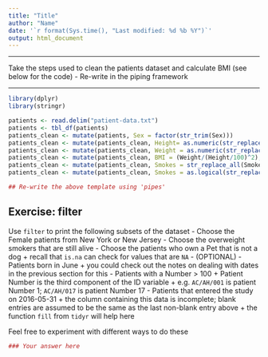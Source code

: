```yaml
---
title: "Title"
author: "Name"
date: '`r format(Sys.time(), "Last modified: %d %b %Y")`'
output: html_document
---
```


******

Take the steps used to clean the patients dataset and calculate BMI (see below for the code)
- Re-write in the piping framework


******

```r
library(dplyr)
library(stringr)

patients <- read.delim("patient-data.txt")
patients <- tbl_df(patients)
patients_clean <- mutate(patients, Sex = factor(str_trim(Sex)))
patients_clean <- mutate(patients_clean, Height= as.numeric(str_replace_all(patients_clean$Height, pattern = "cm", "")))
patients_clean <- mutate(patients_clean, Weight = as.numeric(str_replace_all(patients_clean$Weight, "kg", "")))
patients_clean <- mutate(patients_clean, BMI = (Weight/(Height/100)^2), Overweight = BMI > 25)
patients_clean <- mutate(patients_clean, Smokes = str_replace_all(Smokes, "Yes", "TRUE"))
patients_clean <- mutate(patients_clean, Smokes = as.logical(str_replace_all(Smokes, "No", "FALSE")))
```


```r
## Re-write the above template using 'pipes'


```


## Exercise: filter

Use `filter` to print the following subsets of the dataset
  - Choose the Female patients from New York or New Jersey
  - Choose the overweight smokers that are still alive
  - Choose the patients who own a Pet that is not a dog
    + recall that `is.na` can check for values that are `NA`
  - (OPTIONAL)
  - Patients born in June
    + you could check out the notes on dealing with dates in the previous section for this
  - Patients with a Number > 100
    + Patient Number is the third component of the ID variable
    + e.g. `AC/AH/001` is patient Number 1; `AC/AH/017` is patient Number 17
  - Patients that entered the study on 2016-05-31
    + the column containing this data is incomplete; blank entries are assumed to be the same as the last non-blank entry above
    + the function `fill` from `tidyr` will help here

Feel free to experiment with different ways to do these


```r

### Your answer here
```

